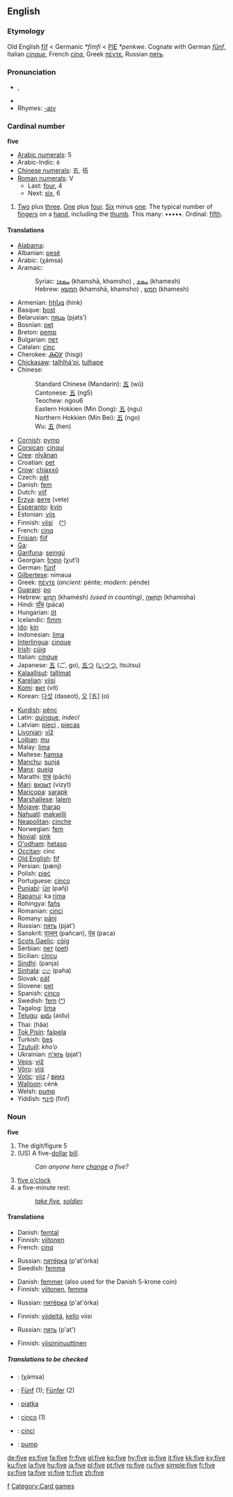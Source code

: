 {{wikipedia}}
==English==

{{rank|war|short|able|392|five|need|met|boy}}

===Etymology===
Old English [[fif|fīf]] < Germanic ''*fimfi'' < [[PIE]] ''*penkwe''. Cognate with German ''[[fünf]]'', Italian ''[[cinque]]'', French ''[[cinq]]'', Greek [[πέντε]], Russian [[пять]].

===Pronunciation===
* {{IPA|/faɪv/}}, {{SAMPA|/"faIv/}}
* {{audio|en-us-five.ogg|Audio (US)}}
* Rhymes: [[Rhymes:English:-aɪv|-aɪv]]

===Cardinal number===
'''five'''

*[[w:Arabic numerals|Arabic numerals]]: 5
*Arabic-Indic: ٥
*[[w:Chinese numerals|Chinese numerals]]: 五, 伍
*[[w:Roman numerals|Roman numerals]]: V
**Last: [[four]], 4
**Next: [[six]], 6

# [[Two]] plus [[three]]. [[One]] plus [[four]]. [[Six]] minus [[one]]. The typical number of [[finger]]s on a [[hand]], including the [[thumb]]. This many: •••••. Ordinal: [[fifth]].

====Translations====
{{trans-top|five (numeral)}}
*[[Alabama]]: {{Unicode|[[táɬɬàapi]]}}
*Albanian: [[pesë]]
*Arabic: {{ARchar|[[خمسة]]}} (χámsa)
*Aramaic:
*:Syriac: [[ܚܡܫܐ]] (khamshā, khamsho) {{m}}, [[ܚܡܫ]] (khamesh) {{f}}
*:Hebrew: [[חמשא]] (khamshā, khamsho) {{m}}, [[חמש]] (khamesh) {{f}}
*Armenian: [[հինգ]] (hink)
*Basque: [[bost]]
*Belarusian: [[пяць]] (pjats’)
*Bosnian: [[pet#Bosnian|pet]]
*Breton: [[pemp]]
*Bulgarian: [[пет]]
*Catalan: [[cinc]]
*Cherokee: [[ᎯᏍᎩ]] (hisgi)
*[[Chickasaw]]: [[talhlhá'pi]], [[tulhape]]
*Chinese:
*:Standard Chinese (Mandarin): [[五]] (wǔ)
*:Cantonese: [[五]] (ng5)
*:Teochew: ngou6
*:Eastern Hokkien (Min Dong): [[五]] (ngu)
*:Northern Hokkien (Min Bei): [[五]] (ngo) 
*:Wu: [[五]] (hen)
*[[Cornish]]: [[pymp]]
*[[Corsican]]: [[cinqui]]
*[[Cree]]: [[nîyânan]]
*Croatian: [[pet]]
*[[Crow]]: [[chiaxxó]]
*Czech: [[pět]]
*Danish: [[fem]]
*Dutch: [[vijf]]
*[[Erzya]]: [[вете]] (vete)
*[[Esperanto]]: [[kvin]]
*Estonian: [[viis]]
*Finnish: [[viisi]]　([[:fi:viisi|^]])
*French: [[cinq]]
*[[Frisian]]: [[fiif]]
*[[Ga]]: {{Unicode|[[enumɔ]]}}
*[[Garífuna]]: [[seingü]]
*Georgian: [[ხუთი]] (χut‘i)
*German: [[fünf]]
*[[Gilbertese]]: nimaua
*Greek: [[πέντε]] (''ancient:'' pénte; ''modern:'' pénde)
*[[Guaraní]]: [[po#Guarani|po]]
*Hebrew: [[חמש|חָמֵשׁ]] (khamésh) {{f}} ''(used in counting)'', [[חמשה|חֲמִשָּׁה]] {{m}} (khamisha)
*Hindi: [[पाँच]] (pāca)
*Hungarian: [[öt]]
*Icelandic: [[fimm]]
*[[Ido]]: [[kin]]
*Indonesian: [[lima#Indonesian|lima]]
*[[Interlingua]]: [[cinque]]
*[[Irish]]: [[cúig]]
*Italian: [[cinque]]
*Japanese: [[五]] (ご, go), [[五つ]] ([[いつつ]], itsútsu)
*[[Kalaallisut]]: [[tallimat]]
*[[Karelian]]: [[viisi]]
*[[Komi]]: [[вит]] (vit)
*Korean: [[다섯]] (daseot), [[오]] [五] (o)
{{trans-mid}}
*[[Kurdish]]: [[pênc]]
*Latin: [[quinque|quīnque]], ''indecl''
*Latvian: [[pieci]] {{m}}, [[piecas]] {{f}}
*[[Livonian]]: [[vīž]]
*[[Lojban]]: [[mu]]
*Malay: [[lima]]
*Maltese: [[ħamsa]]
*[[Manchu]]: [[sunja]]
*[[Manx]]: [[queig]]
*Marathi: [[पाच]] (pāch)
*[[Mari]]: [[визыт]] (vizyt)
*[[Maricopa]]: [[sarapk]]
*[[Marshallese]]: [[ļalem]]
*[[Mojave]]: [[tharap]]
*[[Nahuatl]]: [[makwilli]]
*[[Neapolitan]]: [[cìnche]]
*Norwegian: [[fem]]
*[[Novial]]: [[sink]]
*[[O'odham]]: [[hetasp]]
*[[Occitan]]: cinc
*[[Old English]]: [[fif]]
*Persian: {{FAchar|[[پنج|پَنج]]}} (pænj)
*Polish: [[pięć]]
*Portuguese: [[cinco]]
*[[Punjabi]]: [[ਪੰਜ]] (pañj)
*[[Rapanui]]: ka [[rima]]
*Rohingya: [[fañs]]
*Romanian: [[cinci]]
*Romany: [[pānj]]
*Russian: [[пять]] (pjat’)
*Sanskrit: [[पञ्चन्]] (pañcan), [[पंच]] (paca)
*[[Scots Gaelic]]: [[còig]]
*Serbian: [[пет]] ([[pet#Serbian|pet]])
*Sicilian: [[cincu]]
*[[Sindhi]]: {{SDchar|[[پَنجَ]]}} (panja)
*[[Sinhala]]: [[පහ]] (paha)
*Slovak: [[päť]]
*Slovene: [[pet]]
*Spanish: [[cinco]]
*Swedish: [[fem]] ([[:sv:fem|^]])
*Tagalog: [[lima#Tagalog|lima]]
*[[Telugu]]: [[ఐదు]] (aidu)
*Thai: {{THchar|[[ห้า]]}} (hâa)
*[[Tok Pisin]]: [[faipela]]
*Turkish: [[beş]]
*[[Tzutujil]]: ''kho’o''
*Ukrainian: [[п'ять]] (pjat’)
*[[Veps]]: [[viž]]
*[[Võro]]: [[viiś]]
*[[Votic]]: [[viiz]] / [[вииз]]
*[[Walloon]]: cénk
*Welsh: [[pump#Welsh|pump]]
*Yiddish: [[פֿינף]] (finf)
{{trans-bottom}}

===Noun===
'''five'''

#The digit/figure 5
#(US) A five-[[dollar]] [[bill]].
#:''Can anyone here [[change]] a five?''
#[[five o'clock]]
#a five-minute rest:
#:''[[take five]], [[soldier]].''

====Translations====
{{trans-top|digit}}
*Danish: [[femtal]] {{n}}
*Finnish: [[viitonen]]
*French: [[cinq]] {{m}}
{{trans-mid}}
*Russian: [[пятёрка]] (p'at'órka) {{f}}
*Swedish: [[femma]] {{c}}
{{trans-bottom}}

{{trans-top|five-dollar bill}}
*Danish: [[femmer]] {{c}} (also used for the Danish 5-krone coin)
*Finnish: [[viitonen]], [[femma]]
{{trans-mid}}
*Russian: [[пятёрка]] (p'at'órka) {{f}}
{{trans-bottom}}

{{trans-top|five o'clock}}
*Finnish: [[viisi|viideltä]], [[kello]] viisi
{{trans-mid}}
*Russian: [[пять]] (p'at')
{{trans-bottom}}

{{trans-top|five-minute rest}}
*Finnish: [[viisiminuuttinen]]
{{trans-mid}}
{{trans-bottom}}

=====Translations to be checked=====
{{checktrans}}
{{trans-top|Translations to be categorized}}
*{{ttbc|Arabic}}: {{ARchar|[[خمسة]]}} (χámsa)
*{{ttbc|German}}: [[Fünf]] {{f}} (1); [[Fünfer]] {{m}} (2)
*{{ttbc|Polish}}: [[piątka]] {{f}}
*{{ttbc|Portuguese}}: [[cinco]] {{m}} (1)
*{{ttbc|Romanian}}: [[cinci]] {{m}}
*{{ttbc|Welsh}}: [[pump]]
{{trans-bottom}}

[[Category:Cardinal numbers|f]]
[[Category:Card games]]

[[de:five]]
[[es:five]]
[[fa:five]]
[[fr:five]]
[[gl:five]]
[[ko:five]]
[[hy:five]]
[[io:five]]
[[it:five]]
[[kk:five]]
[[ky:five]]
[[ku:five]]
[[la:five]]
[[hu:five]]
[[ja:five]]
[[pl:five]]
[[pt:five]]
[[ro:five]]
[[ru:five]]
[[simple:five]]
[[fi:five]]
[[sv:five]]
[[ta:five]]
[[vi:five]]
[[tr:five]]
[[zh:five]]